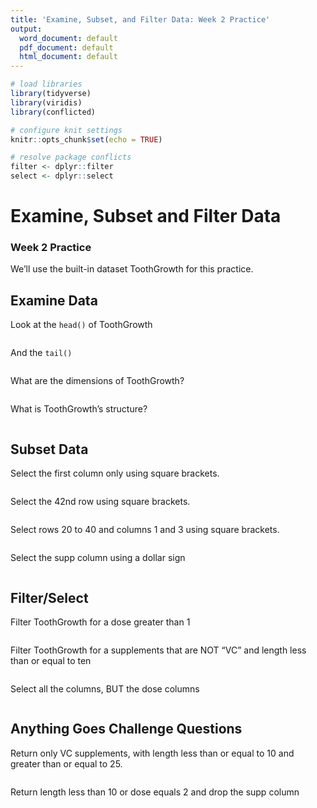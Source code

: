 ```yaml
---
title: 'Examine, Subset, and Filter Data: Week 2 Practice'
output:
  word_document: default
  pdf_document: default
  html_document: default
---
```


```r
# load libraries
library(tidyverse)
library(viridis)
library(conflicted)

# configure knit settings
knitr::opts_chunk$set(echo = TRUE)

# resolve package conflicts
filter <- dplyr::filter
select <- dplyr::select
```

# Examine, Subset and Filter Data
### Week 2 Practice

We'll use the built-in dataset ToothGrowth for this practice.

## Examine Data

Look at the `head()` of ToothGrowth

```r

```

And the `tail()`

```r

```

What are the dimensions of ToothGrowth?

```r

```

What is ToothGrowth's structure?

```r

```

## Subset Data

Select the first column only using square brackets.

```r

```

Select the 42nd row using square brackets.

```r

```

Select rows 20 to 40 and columns 1 and 3 using square brackets.

```r

```

Select the supp column using a dollar sign

```r

```

## Filter/Select

Filter ToothGrowth for a dose greater than 1

```r

```

Filter ToothGrowth for a supplements that are NOT "VC" and length less than or equal to ten

```r

```

Select all the columns, BUT the dose columns

```r

```


## Anything Goes Challenge Questions

Return only VC supplements, with length less than or equal to 10 and greater than or equal to 25.

```r

```

Return length less than 10 or dose equals 2 and drop the supp column

```r

```





